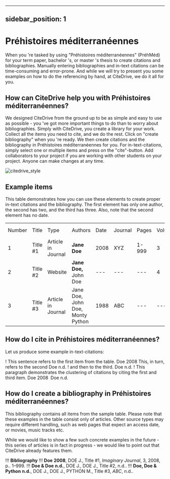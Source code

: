 
---
sidebar_position: 1
---

# Préhistoires méditerranéennes

When you 're tasked by using "Préhistoires méditerranéennes" (PréhMéd) for your term paper, bachelor 's, or master 's thesis to create citations and bibliographies.
Manually entering bibliographies and in-text citations can be time-consuming and error-prone. And while we will try to present you some examples on how to do the referencing by hand, at CiteDrive, we do it all for you.

<!---
## About  Préhistoires méditerranéennes

* Title: Préhistoires méditerranéennes
* Short Title (Id): PréhMéd)
* Authors: Préhistoires méditerranéennes
* Download: Préhistoires méditerranéennes
 --->

## How can CiteDrive help you with Préhistoires méditerranéennes?

We designed CiteDrive from the ground up to be as simple and easy to use as possible - you 've got more important things to do than to worry about bibliographies. Simply with CiteDrive, you create a library for your work. Collect all the items you need to cite, and we do the rest. Click on "create bibliography" when you 're ready. We then create citations and the bibliography in Préhistoires méditerranéennes for you. For in-text-citations, simply select one or multiple items and press on the "cite"-button. Add collaborators to your project if you are working with other students on your project. Anyone can make changes at any time.


![citedrive_style](images/prehistoires-mediterraneennes.svg "Choose Préhistoires méditerranéennes in the CiteDrive App")


## Example items

This table demonstrates how you can use these elements to create proper in-text citations and the bibliography. The first element has only one author, the second has two, and the third has three. Also, note that the second element has no date.


<table>
  <tr>
   <td>Number
   </td>
   <td>Title
   </td>
   <td>Type
   </td>
   <td>Authors
   </td>
   <td>Date
   </td>
   <td>Journal
   </td>
   <td>Pages
   </td>
   <td>Volume
   </td>
   <td>Issue
   </td>
   <td>Access Date
   </td>
  </tr>
  <tr>
   <td>1
   </td>
   <td>Title #1
   </td>
   <td>Article in Journal
   </td>
   <td><strong>Jane Doe</strong>
   </td>
   <td>2008
   </td>
   <td>XYZ
   </td>
   <td>1-999
   </td>
   <td>3
   </td>
   <td>2
   </td>
   <td>--
   </td>
  </tr>
  <tr>
   <td>
2
   </td>
   <td>Title #2
   </td>
   <td>Website
   </td>
   <td><strong>Jane Doe, </strong>John Doe
   </td>
   <td>---
   </td>
   <td>---
   </td>
   <td>---
   </td>
   <td>4
   </td>
   <td>---
   </td>
   <td>2020-05-01
   </td>
  </tr>
  <tr>
   <td>3
   </td>
   <td>Title #3
   </td>
   <td>Article in Journal
   </td>
   <td>Jane Doe, John Doe, Monty Python
   </td>
   <td>1988
   </td>
   <td>ABC
   </td>
   <td>---
   </td>
   <td>---
   </td>
   <td>16
   </td>
   <td>---
   </td>
  </tr>
</table>



## How do I cite in  Préhistoires méditerranéennes?

Let us produce some example in-text-citations:

! This sentence refers to the first item from the table. Doe 2008 This, in turn, refers to the second Doe n.d.
! and then to the third.  Doe n.d.
! This paragraph demonstrates the clustering of citations by citing the first and third item. Doe 2008  Doe n.d.



## How do I create a bibliography in Préhistoires méditerranéennes?

This bibliography contains all items from the sample table. Please note that these examples in the table consist only of articles. Other source types may require different handling, such as web pages that expect an access date, or movies, music tracks etc.

While we would like to show a few such concrete examples in the future - this series of articles is in fact in progress - we would like to point out that CiteDrive already features them.


!!! **Bibliography**
!!! <b>Doe</b> <b>2008</b>, DOE J., Title #1, <i>Imaginary Journal</i>, 3, 2008, p.. 1–999.
!!! <b>Doe &amp; Doe</b> <b>n.d.</b>, DOE J., DOE J., Title #2, n.d..
!!! <b>Doe, Doe &amp; Python</b> <b>n.d.</b>, DOE J., DOE J., PYTHON M., Title #3, <i>ABC</i>, n.d..


```
        
